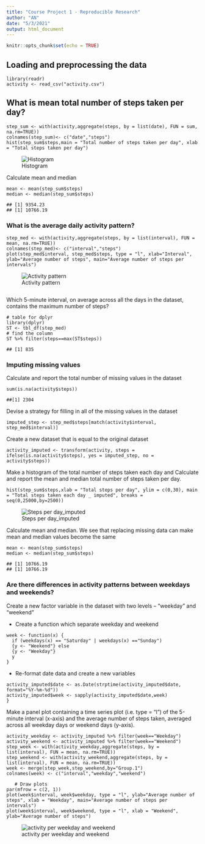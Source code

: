 ```yaml
---
title: "Course Project 1 - Reproducible Research"
author: "AN"
date: "5/3/2021"
output: html_document
---
```


```r
knitr::opts_chunk$set(echo = TRUE)
```

## Loading and preprocessing the data

```activity
library(readr)
activity <- read_csv("activity.csv")
```

## What is mean total number of steps taken per day?

```step_sum
step_sum <- with(activity,aggregate(steps, by = list(date), FUN = sum, na.rm=TRUE))
colnames(step_sum)<- c("date","steps")
hist(step_sum$steps,main = "Total number of steps taken per day", xlab = "Total steps taken per day")
```
![Histogram](steps per day.png)

Calculate mean and median 
```mean
mean <- mean(step_sum$steps)
median <- median(step_sum$steps)
```
```{echo=TRUE}
## [1] 9354.23
## [1] 10766.19
```

### What is the average daily activity pattern?

```step_med
step_med <- with(activity,aggregate(steps, by = list(interval), FUN = mean, na.rm=TRUE))
colnames(step_med)<- c("interval","steps")
plot(step_med$interval, step_med$steps, type = "l", xlab="Interval", ylab="Average number of steps", main="Average number of steps per intervals")
```
![Activity pattern](Activity.png)
```r

```

Which 5-minute interval, on average across all the days in the dataset, contains the maximum number of steps?
```ST
# table for dplyr
library(dplyr)
ST <- tbl_df(step_med)
# find the column
ST %>% filter(steps==max(ST$steps))
```
```{echo=TRUE}
## [1] 835
```

### Imputing missing values

Calculate and report the total number of missing values in the dataset
```missing
sum(is.na(activity$steps)) 
```
```{echo=TRUE}
##[1] 2304
```

Devise a strategy for filling in all of the missing values in the dataset
```mean
imputed_step <- step_med$steps[match(activity$interval, step_med$interval)]
```

Create a new dataset that is equal to the original dataset
```activity_imputed
activity_imputed <- transform(activity, steps = ifelse(is.na(activity$steps), yes = imputed_step, no = activity$steps))
```

Make a histogram of the total number of steps taken each day and Calculate and report the mean and median total number of steps taken per day.
```plot
hist(step_sum$steps,xlab = "Total steps per day", ylim = c(0,30), main = "Total steps taken each day _ imputed", breaks = seq(0,25000,by=2500))
```
![Steps per day_imputed](steps per day imputed.png)

Calculate mean and median. We see that replacing missing data can make mean and median values become the same
```mean
mean <- mean(step_sum$steps)
median <- median(step_sum$steps)
```
```{echo=TRUE}
## [1] 10766.19
## [1] 10766.19
```

### Are there differences in activity patterns between weekdays and weekends?

Create a new factor variable in the dataset with two levels -- "weekday" and "weekend"

  - Create a function which separate weekday and weekend
```week
week <- function(x) {
  if (weekdays(x) == "Saturday" | weekdays(x) =="Sunday") 
  {y <- "Weekend"} else 
  {y <- "Weekday"}
  y
}
```
  
  - Re-format date data and create a new variables 
```activity_imputed
activity_imputed$date <- as.Date(strptime(activity_imputed$date, format="%Y-%m-%d"))
activity_imputed$week <- sapply(activity_imputed$date,week)
}
```

Make a panel plot containing a time series plot (i.e. type = “l”) of the 5-minute interval (x-axis) and the average number of steps taken, averaged across all weekday days or weekend days (y-axis).



```plot
activity_weekday <- activity_imputed %>% filter(week=="Weekday")
activity_weekend <- activity_imputed %>% filter(week=="Weekend")
step_week <- with(activity_weekday,aggregate(steps, by = list(interval), FUN = mean, na.rm=TRUE))
step_weekend <- with(activity_weekend,aggregate(steps, by = list(interval), FUN = mean, na.rm=TRUE))
week <- merge(step_week,step_weekend,by="Group.1")
colnames(week) <- c("interval","weekday","weekend")

   # Draw plots
par(mfrow = c(2, 1))
plot(week$interval, week$weekday, type = "l", ylab="Average number of steps", xlab = "Weekday", main="Average number of steps per intervals")
plot(week$interval, week$weekend, type = "l", xlab = "Weekend", ylab="Average number of steps")
```
![activity per weekday and weekend](week-weekend.png)

   

